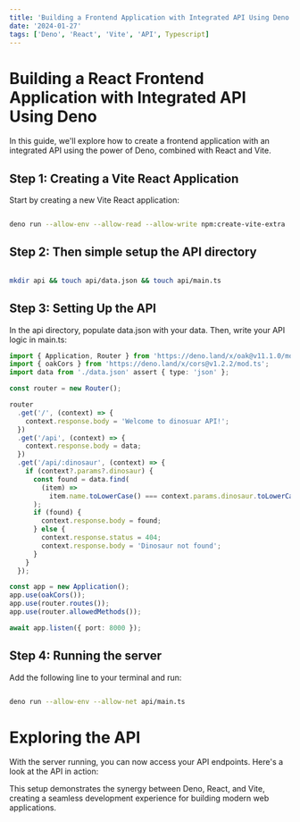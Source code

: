 ```yaml
---
title: 'Building a Frontend Application with Integrated API Using Deno 1.0'
date: '2024-01-27'
tags: ['Deno', 'React', 'Vite', 'API', Typescript]
---
```


# Building a React Frontend Application with Integrated API Using Deno

In this guide, we'll explore how to create a frontend application with an integrated API using the power of Deno, combined with React and Vite.

## Step 1: Creating a Vite React Application

Start by creating a new Vite React application:

```bash

deno run --allow-env --allow-read --allow-write npm:create-vite-extra

```

## Step 2: Then simple setup the API directory

```bash

mkdir api && touch api/data.json && touch api/main.ts

```

## Step 3: Setting Up the API

In the api directory, populate data.json with your data. Then, write your API logic in main.ts:

```typescript
import { Application, Router } from 'https://deno.land/x/oak@v11.1.0/mod.ts';
import { oakCors } from 'https://deno.land/x/cors@v1.2.2/mod.ts';
import data from './data.json' assert { type: 'json' };

const router = new Router();

router
  .get('/', (context) => {
    context.response.body = 'Welcome to dinosuar API!';
  })
  .get('/api', (context) => {
    context.response.body = data;
  })
  .get('/api/:dinosaur', (context) => {
    if (context?.params?.dinosaur) {
      const found = data.find(
        (item) =>
          item.name.toLowerCase() === context.params.dinosaur.toLowerCase()
      );
      if (found) {
        context.response.body = found;
      } else {
        context.response.status = 404;
        context.response.body = 'Dinosaur not found';
      }
    }
  });

const app = new Application();
app.use(oakCors());
app.use(router.routes());
app.use(router.allowedMethods());

await app.listen({ port: 8000 });
```

## Step 4: Running the server

Add the following line to your terminal and run:

```bash

deno run --allow-env --allow-net api/main.ts

```

# Exploring the API

With the server running, you can now access your API endpoints. Here's a look at the API in action:

<CustomImage
  src="https://raw.githubusercontent.com/dnlmlszl/fake-posts/main/images/deno-api1.png"
  alt="Deno Frontend Setup Vite API"
/>

<CustomImage
  src="https://raw.githubusercontent.com/dnlmlszl/fake-posts/main/images/deno-api2.png"
  alt="Deno Setup Vite API"
/>

This setup demonstrates the synergy between Deno, React, and Vite, creating a seamless development experience for building modern web applications.
